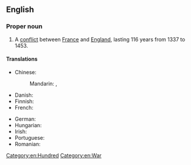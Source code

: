 ==English==
{{wikipedia}}

===Proper noun===
{{en-proper noun|head=the [[hundred|Hundred]] [[years|Years']] [[war|War]]}}

# A [[conflict]] between [[France]] and [[England]], lasting 116 years from 1337 to 1453.

====Translations====
{{trans-top|a conflict between France and England, lasting 116 years from 1337 to 1453}}
* Chinese:
*: Mandarin: {{t+|cmn|百年戰爭}}, {{t+|cmn|百年战争|tr=Bǎinián Zhànzhēng}}
* Danish: {{t|da|Hundredårskrigen}}
* Finnish: {{t-needed|fi}}
* French: {{t|fr|guerre de cent ans|f}}
{{trans-mid}}
* German: {{t+|de|Hundertjähriger Krieg|m}}
* Hungarian: {{t|hu|százéves háború}}
* Irish: {{t|ga|Cogadh Céad Bliain|m}}
* Portuguese: {{t-needed|pt}}
* Romanian: {{t|ro|Războiul de o sută de ani|n}}
{{trans-bottom}}

[[Category:en:Hundred]]
[[Category:en:War]]